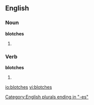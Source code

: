 ==English==

===Noun===
'''blotches'''

# {{plural of|[[blotch]]}}

===Verb===
'''blotches'''

# {{third-person singular of|[[blotch]]}}

[[Category:English plurals ending in "-es"]]

[[io:blotches]]
[[vi:blotches]]